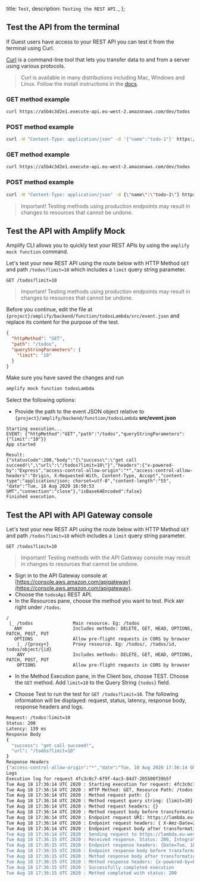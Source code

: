   title: `Test`,
  description: `Testing the REST API.`,
};

## Test the API from the terminal

If Guest users have access to your REST API you can test it from the terminal using Curl.

[Curl](https://github.com/curl/curl) is a command-line tool that lets you transfer data to and from a server using various protocols.

> Curl is available in many distributions including Mac, Windows and Linux. Follow the install instructions in the [docs](https://curl.haxx.se/docs/install.html).

<BlockSwitcher>
<Block name="Mac and Linux">

### GET method example

```bash
curl https://a5b4c3d2e1.execute-api.eu-west-2.amazonaws.com/dev/todos
```

### POST method example

```bash
curl -H "Content-Type: application/json" -d '{"name":"todo-1"}' https://a5b4c3d2e1.execute-api.eu-west-2.amazonaws.com/dev/todos
```

</Block>
<Block name="Windows">

### GET method example

```bash
curl https://a5b4c3d2e1.execute-api.eu-west-2.amazonaws.com/dev/todos
```

### POST method example

```bash
curl -H "Content-Type: application/json" -d {\"name\":\"todo-1\"} https://a5b4c3d2e1.execute-api.eu-west-2.amazonaws.com/dev/todos
```

</Block>
</BlockSwitcher>

> Important! Testing methods using production endpoints may result in changes to resources that cannot be undone.

## Test the API with Amplify Mock

Amplify CLI allows you to quickly test your REST APIs by using the `amplify mock function` command.

Let's test your new REST API using the route below with HTTP Method `GET` and path `/todos?limit=10` which includes a `limit` query string parameter.

```console
GET /todos?limit=10
```

> Important! Testing methods using production endpoints may result in changes to resources that cannot be undone.

Before you continue, edit the file at `{project}/amplify/backend/function/todosLambda/src/event.json` and replace its content for the purpose of the test.

```json
{
  "httpMethod": "GET",
  "path": "/todos",
  "queryStringParameters": {
    "limit": "10"
  }
}
```

Make sure you have saved the changes and run

```bash
amplify mock function todosLambda
```

Select the following options:

- Provide the path to the event JSON object relative to `{project}/amplify/backend/function/todosLambda` __src/event.json__

```console
Starting execution...
EVENT: {"httpMethod":"GET","path":"/todos","queryStringParameters":{"limit":"10"}}
App started

Result:
{"statusCode":200,"body":"{\"success\":\"get call succeed!\",\"url\":\"/todos?limit=10\"}","headers":{"x-powered-by":"Express","access-control-allow-origin":"*","access-control-allow-headers":"Origin, X-Requested-With, Content-Type, Accept","content-type":"application/json; charset=utf-8","content-length":"55", "date":"Tue, 18 Aug 2020 16:50:53 GMT","connection":"close"},"isBase64Encoded":false}
Finished execution.
```

## Test the API with API Gateway console

Let's test your new REST API using the route below with HTTP Method `GET` and path `/todos?limit=10` which includes a `limit` query string parameter.

```console
GET /todos?limit=10
```

> Important! Testing methods with the API Gateway console may result in changes to resources that cannot be undone.

- Sign in to the API Gateway console at [https://console.aws.amazon.com/apigateway](https://console.aws.amazon.com/apigateway).
- Choose the `todosApi` REST API.
- In the Resources pane, choose the method you want to test. Pick `ANY` right under `/todos`.

```console
/                        
 |_ /todos               Main resource. Eg: /todos
   ANY                   Includes methods: DELETE, GET, HEAD, OPTIONS, PATCH, POST, PUT
   OPTIONS               Allow pre-flight requests in CORS by browser
    |_ /{proxy+}         Proxy resource. Eg: /todos/, /todos/id, todos/object/{id}
    ANY                  Includes methods: DELETE, GET, HEAD, OPTIONS, PATCH, POST, PUT
    OPTIONS              Allow pre-flight requests in CORS by browser
```

- In the Method Execution pane, in the Client box, choose TEST. Choose the `GET` method. Add `limit=10` to the Query String `{todos}` field.

- Choose Test to run the test for `GET /todos?limit=10`. The following information will be displayed: request, status, latency, response body, response headers and logs.

```bash
Request: /todos?limit=10
Status: 200
Latency: 139 ms
Response Body
{
  "success": "get call succeed!",
  "url": "/todos?limit=10"
}
Response Headers
{"access-control-allow-origin":"*","date":"Tue, 18 Aug 2020 17:36:14 GMT","content-length":"55","access-control-allow-headers":"Origin, X-Requested-With, Content-Type, Accept","x-powered-by":"Express","content-type":"application/json; charset=utf-8","connection":"close"}
Logs
Execution log for request 4fc3c0c7-6f9f-4ac3-84d7-205500f39b5f
Tue Aug 18 17:36:14 UTC 2020 : Starting execution for request: 4fc3c0c7-6f9f-4ac3-84d7-205500f39b5f
Tue Aug 18 17:36:14 UTC 2020 : HTTP Method: GET, Resource Path: /todos
Tue Aug 18 17:36:14 UTC 2020 : Method request path: {}
Tue Aug 18 17:36:14 UTC 2020 : Method request query string: {limit=10}
Tue Aug 18 17:36:14 UTC 2020 : Method request headers: {}
Tue Aug 18 17:36:14 UTC 2020 : Method request body before transformations: 
Tue Aug 18 17:36:14 UTC 2020 : Endpoint request URI: https://lambda.eu-west-2.amazonaws.com/2015-03-31/functions/arn:aws:lambda:eu-west-2:664371068953:function:expressLambda-dev/invocations
Tue Aug 18 17:36:14 UTC 2020 : Endpoint request headers: { X-Amz-Date=20200818T173614Z, X-Amz-Source-Arn=arn:aws:execute-api:eu-west-2:664371068953:s3zmw6fqy5/test-invoke-stage/GET/todos, Accept=application/json, User-Agent=AmazonAPIGateway_s3zmw6fqy5, X-Amz-Security-Token=IQoJb3JpZ2luX2VjEDEaCWV1LXdlc3QtMiJGMEQCIC3KIeR66WhaCBw+eJ+GPhF7y4hz9xC2nN+ARb7T3psyAiBdsoaD9yMfiw2dHWjQM5x7vM11XmToNSGu64mckUQdzSq0AwgaEAEaDDU0NDM4ODgxNjY2MyIMIzObNbCd6QtYwb0IKpEDpHXEzkM2OYq7JfL0U/WbF09KNamodfnifRYwZd/GNOwykykc/zHiU9X0XZPRd+QTnQe/9eoy8DaxBkDgRzQQjTThQWJWadtcfjryTLRKpVeo1UueL+f6DTUDf+URjb0P9CN1gPm+ntZD3LSyAXGwACKG7YMA5/HyeEk [TRUNCATED]
Tue Aug 18 17:36:14 UTC 2020 : Endpoint request body after transformations: {"resource":"/todos","path":"/todos","httpMethod":"GET","headers":null,"multiValueHeaders":null,"queryStringParameters":{"limit":"10"},"multiValueQueryStringParameters":{"limit":["10"]},"pathParameters":null,"stageVariables":null,"requestContext":{"resourcePath":"/todos","httpMethod":"GET","requestTime":"18/Aug/2020:17:36:14 +0000","path":"/todos","accountId":"EXAMPLE_ID","protocol":"HTTP/1.1","stage":"test-invoke-stage","domainPrefix":"testPrefix","requestTimeEpoch":1597772174890,"requestId":"4fc3c0c7-6f9f-4ac3-84d7-205500f39b5f","identity":{"cognitoIdentityPoolId":null,"cognitoIdentityId":null,"apiKey":"test-invoke-api-key","principalOrgId":null,"cognitoAuthenticationType":null,"userArn":"arn:aws:iam::664371068953:root","apiKeyId":"test-invoke-api-key-id","userAgent":"aws-internal/3 aws-sdk-java/1.11.820 Linux/4.9.217-0.1.ac.205.84.332.metal1.x86_64 OpenJDK_64-Bit_Server_VM/25.252-b09 java/1.8.0_252 v [TRUNCATED]
Tue Aug 18 17:36:14 UTC 2020 : Sending request to https://lambda.eu-west-2.amazonaws.com/2015-03-31/functions/arn:aws:lambda:eu-west-2:664371068953:function:expressLambda-dev/invocations
Tue Aug 18 17:36:15 UTC 2020 : Received response. Status: 200, Integration latency: 137 ms
Tue Aug 18 17:36:15 UTC 2020 : Endpoint response headers: {Date=Tue, 18 Aug 2020 17:36:15 GMT, Content-Type=application/json, Content-Length=443, Connection=keep-alive, sampled=0}
Tue Aug 18 17:36:15 UTC 2020 : Endpoint response body before transformations: {"statusCode":200,"body":"{\"success\":\"get call succeed!\",\"url\":\"/todos?limit=10\"}","headers":{"x-powered-by":"Express","access-control-allow-origin":"*","access-control-allow-headers":"Origin, X-Requested-With, Content-Type, Accept","content-type":"application/json; charset=utf-8","content-length":"55","date":"Tue, 18 Aug 2020 17:36:14 GMT","connection":"close"},"isBase64Encoded":false}
Tue Aug 18 17:36:15 UTC 2020 : Method response body after transformations: {"success":"get call succeed!","url":"/todos?limit=10"}
Tue Aug 18 17:36:15 UTC 2020 : Method response headers: {x-powered-by=Express, access-control-allow-origin=*, access-control-allow-headers=Origin, X-Requested-With, Content-Type, Accept, content-type=application/json; charset=utf-8, content-length=55, date=Tue, 18 Aug 2020 17:36:14 GMT, connection=close, Sampled=0}
Tue Aug 18 17:36:15 UTC 2020 : Successfully completed execution
Tue Aug 18 17:36:15 UTC 2020 : Method completed with status: 200
```
